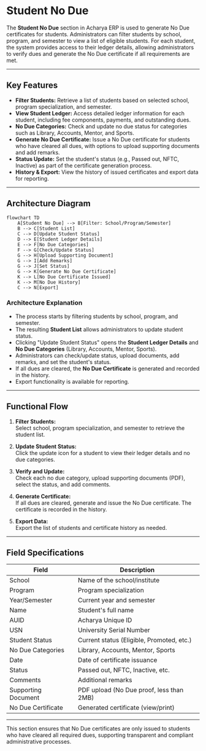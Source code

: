 # Student No Due

The **Student No Due** section in Acharya ERP is used to generate No Due certificates for students. Administrators can filter students by school, program, and semester to view a list of eligible students. For each student, the system provides access to their ledger details, allowing administrators to verify dues and generate the No Due certificate if all requirements are met.

---

## Key Features

- **Filter Students:** Retrieve a list of students based on selected school, program specialization, and semester.
- **View Student Ledger:** Access detailed ledger information for each student, including fee components, payments, and outstanding dues.
- **No Due Categories:** Check and update no due status for categories such as Library, Accounts, Mentor, and Sports.
- **Generate No Due Certificate:** Issue a No Due certificate for students who have cleared all dues, with options to upload supporting documents and add remarks.
- **Status Update:** Set the student's status (e.g., Passed out, NFTC, Inactive) as part of the certificate generation process.
- **History & Export:** View the history of issued certificates and export data for reporting.

---

## Architecture Diagram

```mermaid
flowchart TD
    A[Student No Due] --> B[Filter: School/Program/Semester]
    B --> C[Student List]
    C --> D[Update Student Status]
    D --> E[Student Ledger Details]
    E --> F[No Due Categories]
    F --> G[Check/Update Status]
    G --> H[Upload Supporting Document]
    G --> I[Add Remarks]
    G --> J[Set Status]
    G --> K[Generate No Due Certificate]
    K --> L[No Due Certificate Issued]
    K --> M[No Due History]
    C --> N[Export]
```

### Architecture Explanation

- The process starts by filtering students by school, program, and semester.
- The resulting **Student List** allows administrators to update student status.
- Clicking "Update Student Status" opens the **Student Ledger Details** and **No Due Categories** (Library, Accounts, Mentor, Sports).
- Administrators can check/update status, upload documents, add remarks, and set the student's status.
- If all dues are cleared, the **No Due Certificate** is generated and recorded in the history.
- Export functionality is available for reporting.

---

## Functional Flow

1. **Filter Students:**  
   Select school, program specialization, and semester to retrieve the student list.

2. **Update Student Status:**  
   Click the update icon for a student to view their ledger details and no due categories.

3. **Verify and Update:**  
   Check each no due category, upload supporting documents (PDF), select the status, and add comments.

4. **Generate Certificate:**  
   If all dues are cleared, generate and issue the No Due certificate. The certificate is recorded in the history.

5. **Export Data:**  
   Export the list of students and certificate history as needed.

---

## Field Specifications

| Field               | Description                               |
| ------------------- | ----------------------------------------- |
| School              | Name of the school/institute              |
| Program             | Program specialization                    |
| Year/Semester       | Current year and semester                 |
| Name                | Student's full name                       |
| AUID                | Acharya Unique ID                         |
| USN                 | University Serial Number                  |
| Student Status      | Current status (Eligible, Promoted, etc.) |
| No Due Categories   | Library, Accounts, Mentor, Sports         |
| Date                | Date of certificate issuance              |
| Status              | Passed out, NFTC, Inactive, etc.          |
| Comments            | Additional remarks                        |
| Supporting Document | PDF upload (No Due proof, less than 2MB)  |
| No Due Certificate  | Generated certificate (view/print)        |

---

This section ensures that No Due certificates are only issued to students who have cleared all required dues, supporting transparent and compliant administrative processes.
